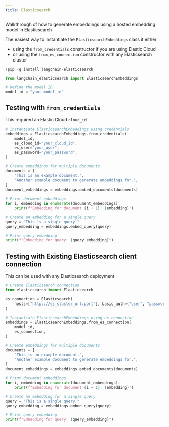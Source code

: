 ```yaml
---
title: Elasticsearch
---
```


Walkthrough of how to generate embeddings using a hosted embedding model in Elasticsearch

The easiest way to instantiate the `ElasticsearchEmbeddings` class it either
- using the `from_credentials` constructor if you are using Elastic Cloud
- or using the `from_es_connection` constructor with any Elasticsearch cluster


```python
!pip -q install langchain-elasticsearch
```


```python
from langchain_elasticsearch import ElasticsearchEmbeddings
```


```python
# Define the model ID
model_id = "your_model_id"
```

## Testing with `from_credentials`
This required an Elastic Cloud `cloud_id`


```python
# Instantiate ElasticsearchEmbeddings using credentials
embeddings = ElasticsearchEmbeddings.from_credentials(
    model_id,
    es_cloud_id="your_cloud_id",
    es_user="your_user",
    es_password="your_password",
)
```


```python
# Create embeddings for multiple documents
documents = [
    "This is an example document.",
    "Another example document to generate embeddings for.",
]
document_embeddings = embeddings.embed_documents(documents)
```


```python
# Print document embeddings
for i, embedding in enumerate(document_embeddings):
    print(f"Embedding for document {i + 1}: {embedding}")
```


```python
# Create an embedding for a single query
query = "This is a single query."
query_embedding = embeddings.embed_query(query)
```


```python
# Print query embedding
print(f"Embedding for query: {query_embedding}")
```

## Testing with Existing Elasticsearch client connection
This can be used with any Elasticsearch deployment


```python
# Create Elasticsearch connection
from elasticsearch import Elasticsearch

es_connection = Elasticsearch(
    hosts=["https://es_cluster_url:port"], basic_auth=("user", "password")
)
```


```python
# Instantiate ElasticsearchEmbeddings using es_connection
embeddings = ElasticsearchEmbeddings.from_es_connection(
    model_id,
    es_connection,
)
```


```python
# Create embeddings for multiple documents
documents = [
    "This is an example document.",
    "Another example document to generate embeddings for.",
]
document_embeddings = embeddings.embed_documents(documents)
```


```python
# Print document embeddings
for i, embedding in enumerate(document_embeddings):
    print(f"Embedding for document {i + 1}: {embedding}")
```


```python
# Create an embedding for a single query
query = "This is a single query."
query_embedding = embeddings.embed_query(query)
```


```python
# Print query embedding
print(f"Embedding for query: {query_embedding}")
```
